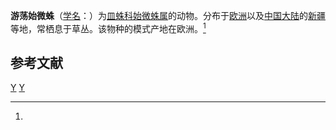 {{Speciesbox
| taxon = Prinerigone vagans
| binomial_authority = (Audouin, 1827)<ref name='id13353'>{{cite web| url =http://www.bioinfo.cn/db05/BjdwSpecies.php?action=view&id=13353| title =游荡始微蛛| work =《中国动物物种编目数据库》| publisher =中国科学院微生物研究所| author =中国科学院动物研究所| accessdate =2009-04-28| deadurl =yes| archiveurl =https://web.archive.org/web/20160305021018/http://www.bioinfo.cn/db05/BjdwSpecies.php?action=view&id=13353| archivedate =2016-03-05}}</ref>
}}

'''游荡始微蛛'''（[[学名|学名]]：{{lang|la|''Prinerigone vagans''}}）为[[皿蛛科|皿蛛科]][[始微蛛属|始微蛛属]]的动物。分布于[[欧洲|欧洲]]以及[[中国大陆|中国大陆]]的[[新疆|新疆]]等地，常栖息于草丛。该物种的模式产地在欧洲。<ref name='id13353'/>

== 参考文献 ==
{{reflist}}

{{蜘蛛小作品}}

{{taxonbar}}
[[Category:_1827年描述的动物|Y]]
[[Category:始微蛛属|Y]]